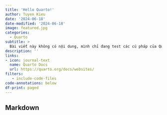 ```yaml
---
title: 'Hello Quarto!'
author: Tuyen Kieu
date: '2024-06-18'
date-modified: '2024-06-18'
image: featured.jpg
categories:
  - Quarto
subtitle: >
  Bài viết này không có nội dung, mình chỉ đang test các cú pháp của Quarto sử dụng cho các bài viết sau này.
description: ''
links:
- icon: journal-text
  name: Quarto Docs
  url: https://quarto.org/docs/websites/
filters:
   - include-code-files
code-annotations: below
df-print: paged
---
```


## Markdown
